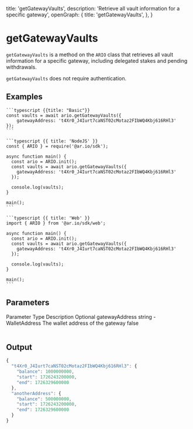
  title: 'getGatewayVaults',
  description: 'Retrieve all vault information for a specific gateway',
  openGraph: {
    title: 'getGatewayVaults',
  },
}

# getGatewayVaults

`getGatewayVaults` is a method on the `ARIO` class that retrieves all vault information for a specific gateway, including delegated stakes and pending withdrawals.

`getGatewayVaults` does not require authentication.

## Examples

<CodeGroup title="getGatewayVaults">

    ```typescript {{title: "Basic"}}
    const vaults = await ario.getGatewayVaults({
        gatewayAddress: 't4Xr0_J4Iurt7caNST02cMotaz2FIbWQ4Kbj616RHl3'
    });
    ```

    ```typescript {{ title: 'NodeJS' }}
    const { ARIO } = require('@ar.io/sdk');

    async function main() {
      const ario = ARIO.init();
      const vaults = await ario.getGatewayVaults({
        gatewayAddress: 't4Xr0_J4Iurt7caNST02cMotaz2FIbWQ4Kbj616RHl3'
      });

      console.log(vaults);
    }

    main();
    ```

    ```typescript {{ title: 'Web' }}
    import { ARIO } from '@ar.io/sdk/web';

    async function main() {
      const ario = ARIO.init();
      const vaults = await ario.getGatewayVaults({
        gatewayAddress: 't4Xr0_J4Iurt7caNST02cMotaz2FIbWQ4Kbj616RHl3'
      });

      console.log(vaults);
    }

    main();
    ```

</CodeGroup>

## Parameters

<Table>
  <Table.Head>
    <Table.Row>
      <Table.Header>Parameter</Table.Header>
      <Table.Header>Type</Table.Header>
      <Table.Header>Description</Table.Header>
      <Table.Header>Optional</Table.Header>
    </Table.Row>
  </Table.Head>
  <Table.Body>
    <Table.Row>
      <Table.Cell className="font-semibold">gatewayAddress</Table.Cell>
      <Table.Cell>string - WalletAddress</Table.Cell>
      <Table.Cell>The wallet address of the gateway</Table.Cell>
      <Table.Cell>false</Table.Cell>
    </Table.Row>
  </Table.Body>
</Table>

## Output

```js
{
  "t4Xr0_J4Iurt7caNST02cMotaz2FIbWQ4Kbj616RHl3": {
    "balance": 1000000000,
    "start": 1726243200000,
    "end": 1726329600000
  },
  "anotherAddress": {
    "balance": 500000000,
    "start": 1726243200000,
    "end": 1726329600000
  }
}
```
